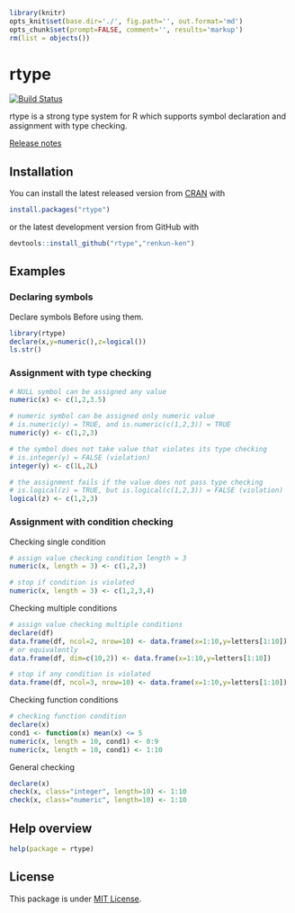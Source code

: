 ```r
library(knitr)
opts_knit$set(base.dir='./', fig.path='', out.format='md')
opts_chunk$set(prompt=FALSE, comment='', results='markup')
rm(list = objects())
```

# rtype

[![Build Status](https://travis-ci.org/renkun-ken/rtype.png?branch=master)](https://travis-ci.org/renkun-ken/rtype)

rtype is a strong type system for R which supports symbol declaration and assignment with type checking.

[Release notes](https://github.com/renkun-ken/rtype/releases)

## Installation

You can install the latest released version from [CRAN](http://cran.r-project.org/web/packages/rtype/) with

```r
install.packages("rtype")
```

or the latest development version from GitHub with

```r
devtools::install_github("rtype","renkun-ken")
```

## Examples

### Declaring symbols

Declare symbols Before using them.

```r
library(rtype)
declare(x,y=numeric(),z=logical())
ls.str()
```

### Assignment with type checking

```r
# NULL symbol can be assigned any value
numeric(x) <- c(1,2,3.5)

# numeric symbol can be assigned only numeric value
# is.numeric(y) = TRUE, and is.numeric(c(1,2,3)) = TRUE
numeric(y) <- c(1,2,3)

# the symbol does not take value that violates its type checking
# is.integer(y) = FALSE (violation)
integer(y) <- c(1L,2L)

# the assignment fails if the value does not pass type checking
# is.logical(z) = TRUE, but is.logical(c(1,2,3)) = FALSE (violation)
logical(z) <- c(1,2,3)
```

### Assignment with condition checking

Checking single condition

```r
# assign value checking condition length = 3
numeric(x, length = 3) <- c(1,2,3)

# stop if condition is violated
numeric(x, length = 3) <- c(1,2,3,4)
```


Checking multiple conditions

```r
# assign value checking multiple conditions
declare(df)
data.frame(df, ncol=2, nrow=10) <- data.frame(x=1:10,y=letters[1:10])
# or equivalently
data.frame(df, dim=c(10,2)) <- data.frame(x=1:10,y=letters[1:10])

# stop if any condition is violated
data.frame(df, ncol=3, nrow=10) <- data.frame(x=1:10,y=letters[1:10])
```

Checking function conditions

```r
# checking function condition
declare(x)
cond1 <- function(x) mean(x) <= 5
numeric(x, length = 10, cond1) <- 0:9
numeric(x, length = 10, cond1) <- 1:10
```

General checking

```r
declare(x)
check(x, class="integer", length=10) <- 1:10
check(x, class="numeric", length=10) <- 1:10
```

## Help overview

```r
help(package = rtype)
```

## License

This package is under [MIT License](http://opensource.org/licenses/MIT).

